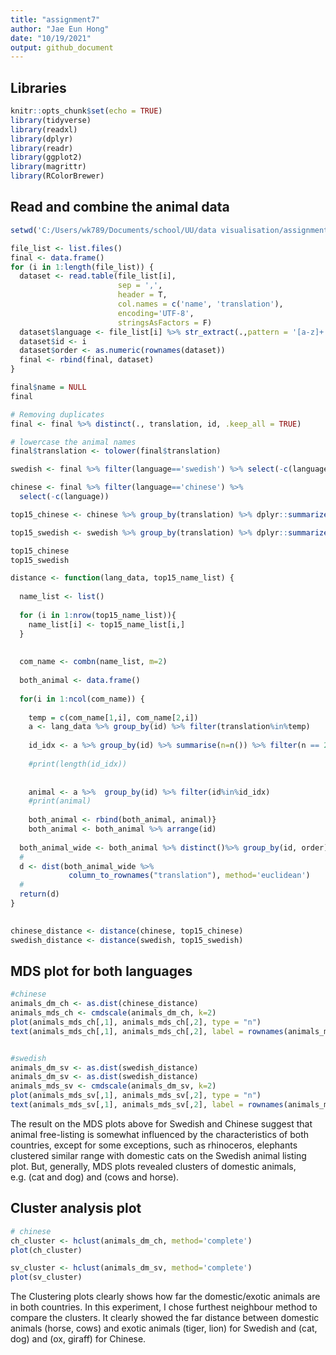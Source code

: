 ```yaml
---
title: "assignment7"
author: "Jae Eun Hong"
date: "10/19/2021"
output: github_document
---
```

## Libraries 
```r
knitr::opts_chunk$set(echo = TRUE)
library(tidyverse)
library(readxl)
library(dplyr)
library(readr)
library(ggplot2)
library(magrittr)
library(RColorBrewer)

```




## Read and combine the animal data  

```r
setwd('C:/Users/wk789/Documents/school/UU/data visualisation/assignment6/animals_clean')

file_list <- list.files()
final <- data.frame()
for (i in 1:length(file_list)) {
  dataset <- read.table(file_list[i],
                        sep = ',',
                        header = T,
                        col.names = c('name', 'translation'),
                        encoding='UTF-8',
                        stringsAsFactors = F)
  dataset$language <- file_list[i] %>% str_extract(.,pattern = '[a-z]+')
  dataset$id <- i
  dataset$order <- as.numeric(rownames(dataset))
  final <- rbind(final, dataset)
}

final$name = NULL 
final
```


```r

# Removing duplicates 
final <- final %>% distinct(., translation, id, .keep_all = TRUE)

# lowercase the animal names 
final$translation <- tolower(final$translation)

swedish <- final %>% filter(language=='swedish') %>% select(-c(language)) 

chinese <- final %>% filter(language=='chinese') %>% 
  select(-c(language))

top15_chinese <- chinese %>% group_by(translation) %>% dplyr::summarize(total=n()) %>% arrange(desc(total)) %>% head(15) %>% select(translation)

top15_swedish <- swedish %>% group_by(translation) %>% dplyr::summarize(total=n()) %>% arrange(desc(total)) %>% head(15) %>% select(translation)

top15_chinese
top15_swedish
```


```r
distance <- function(lang_data, top15_name_list) {
  
  name_list <- list()
  
  for (i in 1:nrow(top15_name_list)){
    name_list[i] <- top15_name_list[i,]
  }
  
  
  com_name <- combn(name_list, m=2)
  
  both_animal <- data.frame()
  
  for(i in 1:ncol(com_name)) {
    
    temp = c(com_name[1,i], com_name[2,i])
    a <- lang_data %>% group_by(id) %>% filter(translation%in%temp)
    
    id_idx <- a %>% group_by(id) %>% summarise(n=n()) %>% filter(n == 2) %>% select(id) %>% pull(.)
    
    #print(length(id_idx))
    
    
    animal <- a %>%  group_by(id) %>% filter(id%in%id_idx)
    #print(animal)
    
    both_animal <- rbind(both_animal, animal)}
    both_animal <- both_animal %>% arrange(id)
 
  both_animal_wide <- both_animal %>% distinct()%>% group_by(id, order)  %>% mutate(row=row_number()) %>%  pivot_wider(names_from = id, values_from = order,  values_fill = 0) %>% select(-row)
  # 
  d <- dist(both_animal_wide %>%
             column_to_rownames("translation"), method='euclidean')
  # 
  return(d)
} 

       
chinese_distance <- distance(chinese, top15_chinese)
swedish_distance <- distance(swedish, top15_swedish)
```


## MDS plot for both languages 

```r
#chinese
animals_dm_ch <- as.dist(chinese_distance)
animals_mds_ch <- cmdscale(animals_dm_ch, k=2)
plot(animals_mds_ch[,1], animals_mds_ch[,2], type = "n")
text(animals_mds_ch[,1], animals_mds_ch[,2], label = rownames(animals_mds_ch))



```




```r
#swedish
animals_dm_sv <- as.dist(swedish_distance)
animals_dm_sv <- as.dist(swedish_distance)
animals_mds_sv <- cmdscale(animals_dm_sv, k=2)
plot(animals_mds_sv[,1], animals_mds_sv[,2], type = "n")
text(animals_mds_sv[,1], animals_mds_sv[,2], label = rownames(animals_mds_sv))

```



The result on the MDS plots above for Swedish and Chinese suggest that animal free-listing is somewhat influenced by the characteristics of both countries, except for some exceptions, such as rhinoceros, elephants clustered similar range with domestic cats on the Swedish animal listing plot. But, generally, MDS plots revealed clusters of domestic animals, e.g. (cat and dog) and (cows and horse). 



## Cluster analysis plot 

```r
# chinese 
ch_cluster <- hclust(animals_dm_ch, method='complete')
plot(ch_cluster)
```


```r
sv_cluster <- hclust(animals_dm_sv, method='complete')
plot(sv_cluster)
```


The Clustering plots clearly shows how far the domestic/exotic animals are in both countries. In this experiment, I chose furthest neighbour method to compare the clusters. It clearly showed the far distance between domestic animals (horse, cows) and exotic animals (tiger, lion) for Swedish and (cat, dog) and (ox, giraff) for Chinese.  

